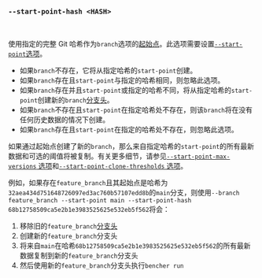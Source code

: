 ### `--start-point-hash <HASH>`

<br />

使用指定的完整 Git 哈希作为`branch`选项的[起始点][start point]。此选项需要设置[`--start-point`选项][start point option]。

- 如果`branch`不存在，它将从指定哈希的`start-point`创建。
- 如果`branch`存在且`start-point`与指定的哈希相同，则忽略此选项。
- 如果`branch`存在并且`start-point`或指定的哈希不同，将从指定哈希的`start-point`创建新的`branch`[分支头][head]。
- 如果`branch`不存在且`start-point`在指定哈希处不存在，则该`branch`将在没有任何历史数据的情况下创建。
- 如果`branch`存在且`start-point`在指定的哈希处不存在，则忽略此选项。

如果通过起始点创建了新的`branch`，那么来自指定哈希的`start-point`的所有最新数据和可选的阈值将被复制。有关更多细节，请参见[`--start-point-max-versions` 选项][start point max version option]和[`--start-point-clone-thresholds` 选项][start point clone thresholds option]。

例如，如果存在`feature_branch`且其起始点是哈希为`32aea434d751648726097ed3ac760b57107edd8b`的`main`分支，则使用`--branch feature_branch --start-point main --start-point-hash 68b12758509ca5e2b1e3983525625e532eb5f562`将会：

1. 移除旧的`feature_branch`[分支头][head]
2. 创建新的`feature_branch`分支头
3. 将来自`main`在哈希`68b12758509ca5e2b1e3983525625e532eb5f562`的所有最新数据复制到新的`feature_branch`分支头
4. 然后使用新的`feature_branch`分支头执行`bencher run`

[start point]: /zh/docs/explanation/benchmarking/#start-point
[head]: /zh/docs/explanation/benchmarking/#head

[start point option]: #--branch-start-point-branch
[start point max version option]: #--start-point-max-versions-count
[start point clone thresholds option]: #--start-point-clone-thresholds